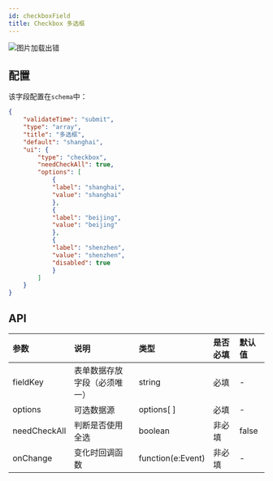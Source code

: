 ```yaml
---
id: checkboxField
title: Checkbox 多选框
---
```


<img src='https://storage.360buyimg.com/imgtools/e9f2c83c4e-82939340-4cf9-11ec-89c8-f9e7ed0c7791.png' alt="图片加载出错"/>

## 配置
该字段配置在`schema`中：

```json title="schema" {12,13,14}
{
    "validateTime": "submit",
    "type": "array",
    "title": "多选框",
    "default": "shanghai",
    "ui": {
        "type": "checkbox",
        "needCheckAll": true,
        "options": [
            {
            "label": "shanghai",
            "value": "shanghai"
            },
            {
            "label": "beijing",
            "value": "beijing"
            },
            {
            "label": "shenzhen",
            "value": "shenzhen",
            "disabled": true
            }
        ]
    }
}
```
## API
| 参数        | 说明     | 类型     |  是否必填 | 默认值 |
|:-----------|:--------------------------------------------------------------|:--------|:---|:---|
| fieldKey      | 表单数据存放字段（必须唯一） | string   |必填| - |
| options | 可选数据源              | options[ ] | 必填 | - |
| needCheckAll | 判断是否使用全选 | boolean | 非必填| false |
| onChange | 变化时回调函数 | function(e:Event) |  非必填  | - |
